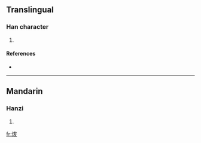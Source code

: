 ==Translingual==

===Han character===
{{Han char|rn=86|rad=火|as=05|sn=9|four=|canj=火戈大水 (FIKE), 火戈大大 (FIKK)}}

# {{defn|Han|sort=火05}}

====References====
* {{Han ref|kx=0668.130|dkj=18942|dj=1077.160|hdz=32195.030|uh=70A6|ud=28838}}

----

==Mandarin==

===Hanzi===
{{cmn-hanzi|pin=[[bá]] ([[ba2]])|wg=pa<sup>2</sup>}}

# {{defn|Mandarin}}

[[fr:炦]]